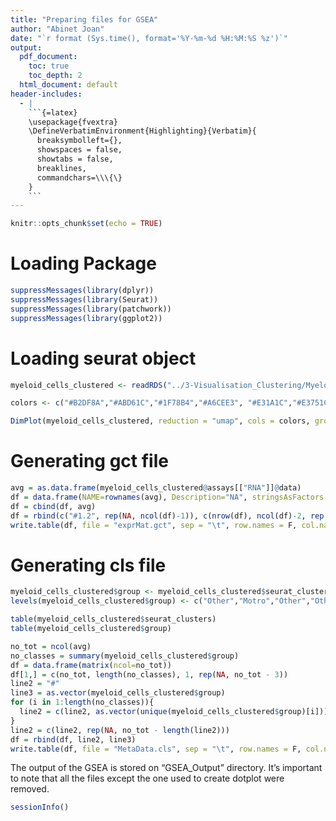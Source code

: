 ```yaml
---
title: "Preparing files for GSEA"
author: "Abinet Joan"
date: "`r format (Sys.time(), format='%Y-%m-%d %H:%M:%S %z')`"
output:
  pdf_document:   
    toc: true
    toc_depth: 2
  html_document: default
header-includes:
  - |
    ```{=latex}
    \usepackage{fvextra}
    \DefineVerbatimEnvironment{Highlighting}{Verbatim}{
      breaksymbolleft={}, 
      showspaces = false,
      showtabs = false,
      breaklines,
      commandchars=\\\{\}
    }
    ```
---
```


```r
knitr::opts_chunk$set(echo = TRUE)
```

# Loading Package
```r
suppressMessages(library(dplyr))
suppressMessages(library(Seurat))
suppressMessages(library(patchwork))
suppressMessages(library(ggplot2))
```

# Loading seurat object
```r
myeloid_cells_clustered <- readRDS("../3-Visualisation_Clustering/Myeloid_cells_Final.rds")

colors <- c("#B2DF8A","#ABD61C","#1F78B4","#A6CEE3", "#E31A1C","#E3751C","#600078", "#33A02C", "#FDBF6F", "#526317",  "#D4AAC6", "#784620")

DimPlot(myeloid_cells_clustered, reduction = "umap", cols = colors, group.by = "CellType")
```

# Generating gct file
```r
avg = as.data.frame(myeloid_cells_clustered@assays[["RNA"]]@data)
df = data.frame(NAME=rownames(avg), Description="NA", stringsAsFactors = F)
df = cbind(df, avg)
df = rbind(c("#1.2", rep(NA, ncol(df)-1)), c(nrow(df), ncol(df)-2, rep(NA, ncol(df)-2)), colnames(df), df)
write.table(df, file = "exprMat.gct", sep = "\t", row.names = F, col.names = F, na = "", quote = F)
```

# Generating cls file
```r
myeloid_cells_clustered$group <- myeloid_cells_clustered$seurat_clusters
levels(myeloid_cells_clustered$group) <- c("Other","Motro","Other","Other","Other", "Other", "Other", "Other", "Other","Other","Other","Other")

table(myeloid_cells_clustered$seurat_clusters)
table(myeloid_cells_clustered$group)

no_tot = ncol(avg)
no_classes = summary(myeloid_cells_clustered$group)
df = data.frame(matrix(ncol=no_tot))
df[1,] = c(no_tot, length(no_classes), 1, rep(NA, no_tot - 3))
line2 = "#"
line3 = as.vector(myeloid_cells_clustered$group)
for (i in 1:length(no_classes)){
  line2 = c(line2, as.vector(unique(myeloid_cells_clustered$group)[i]))
}
line2 = c(line2, rep(NA, no_tot - length(line2)))
df = rbind(df, line2, line3)
write.table(df, file = "MetaData.cls", sep = "\t", row.names = F, col.names = F, na = "", quote = F)
```

The output of the GSEA is stored on "GSEA_Output" directory. It's important to note that all the files except the one used to create dotplot were removed.

```r
sessionInfo()
```

